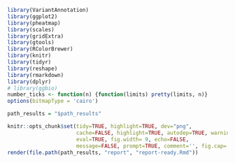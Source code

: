 

```r
library(VariantAnnotation)
library(ggplot2)
library(pheatmap)
library(scales)
library(gridExtra)
library(gtools)
library(RColorBrewer)
library(knitr)
library(tidyr)
library(reshape)
library(rmarkdown)
library(dplyr)
# library(ggbio)
number_ticks <- function(n) {function(limits) pretty(limits, n)}
options(bitmapType = 'cairo')

path_results = "$path_results"
```

```r
knitr::opts_chunk$set(tidy=TRUE, highlight=TRUE, dev="png",
                      cache=FALSE, highlight=TRUE, autodep=TRUE, warning=FALSE, error=FALSE,
                      eval=TRUE, fig.width= 9, echo=FALSE,
                      message=FALSE, prompt=TRUE, comment='', fig.cap='', bootstrap.show.code=FALSE)
render(file.path(path_results, "report", "report-ready.Rmd"))
```

